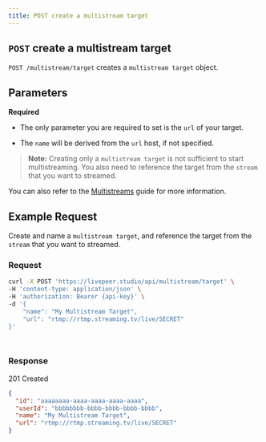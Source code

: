 ```yaml
---
title: POST create a multistream target
---
```



## `POST` create a multistream target

`POST /multistream/target` creates a `multistream target` object. 

## Parameters

**Required** 

- The only parameter you are required to set is the `url` of your target. 

- The `name` will be derived from the `url` host, if not specified.

> **Note:** Creating only a `multistream target` is not sufficient to start multistreaming.
You also need to reference the target from the `stream` that you want to streamed. 

You can also refer to the [Multistreams](/guides/livestreaming/multistream) guide for more
information.

## Example Request

Create and name a `multistream target`,  and reference the target from the `stream` that you want to streamed. 


### Request


<Tabs>
  <TabItem value="bash" label="bash">


```bash
curl -X POST 'https://livepeer.studio/api/multistream/target' \
-H 'content-type: application/json' \
-H 'authorization: Bearer {api-key}' \
-d '{
    "name": "My Multistream Target",
    "url": "rtmp://rtmp.streaming.tv/live/SECRET"
}'
```


</TabItem>
<TabItem value="js" label="JavaScript">

```js

```

</TabItem>
<TabItem value="py" label="Python">

```py

```

</TabItem>
</Tabs>



### Response

201 Created

```json
{
  "id": "aaaaaaaa-aaaa-aaaa-aaaa-aaaa",
  "userId": "bbbbbbbb-bbbb-bbbb-bbbb-bbbb",
  "name": "My Multistream Target",
  "url": "rtmp://rtmp.streaming.tv/live/SECRET"
}
```
